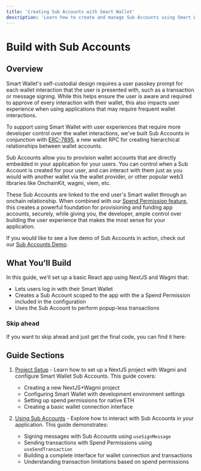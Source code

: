 ```yaml
---
title: 'Creating Sub Accounts with Smart Wallet'
description: 'Learn how to create and manage Sub Accounts using Smart Wallet'
---
```



# Build with Sub Accounts

## Overview

Smart Wallet's self-custodial design requires a user passkey prompt for each wallet interaction that the user is presented with, such as a transaction or message signing. While this helps ensure the user is aware and required to approve of every interaction with their wallet, this also impacts user experience when using applications that may require frequent wallet interactions.

To support using Smart Wallet with user experiences that require more developer control over the wallet interactions, we've built Sub Accounts in conjunction with [ERC-7895](https://eip.tools/eip/7895), a new wallet RPC for creating hierarchical relationships between wallet accounts.

Sub Accounts allow you to provision wallet accounts that are directly embedded in your application for your users. You can control when a Sub Account is created for your user, and can interact with them just as you would with another wallet via the wallet provider, or other popular web3 libraries like OnchainKit, wagmi, viem, etc.

These Sub Accounts are linked to the end user's Smart wallet through an onchain relationship. When combined with our [Spend Permission feature](/identity/smart-wallet/guides/spend-permissions), this creates a powerful foundation for provisioning and funding app accounts, securely, while giving you, the developer, ample control over building the user experience that makes the most sense for your application.

If you would like to see a live demo of Sub Accounts in action, check out our [Sub Accounts Demo](https://sub-account-demo.com).

## What You'll Build

In this guide, we'll set up a basic React app using NextJS and Wagmi that:

- Lets users log in with their Smart Wallet
- Creates a Sub Account scoped to the app with the a Spend Permission included in the configuration
- Uses the Sub Account to perform popup-less transactions

### Skip ahead

If you want to skip ahead and just get the final code, you can find it here:

<GithubRepoCard title="Sub Account Starter Template Demo" githubUrl="https://github.com/base/demos/tree/master/smart-wallet/sub-accounts-demo" />

## Guide Sections

1. [Project Setup](/identity/smart-wallet/guides/sub-accounts/setup) - Learn how to set up a NextJS project with Wagmi and configure Smart Wallet Sub Accounts. This guide covers:

   - Creating a new NextJS+Wagmi project
   - Configuring Smart Wallet with development environment settings
   - Setting up spend permissions for native ETH
   - Creating a basic wallet connection interface

2. [Using Sub Accounts](/identity/smart-wallet/guides/sub-accounts/using-sub-accounts) - Explore how to interact with Sub Accounts in your application. This guide demonstrates:

   - Signing messages with Sub Accounts using `useSignMessage`
   - Sending transactions with Spend Permissions using `useSendTransaction`
   - Building a complete interface for wallet connection and transactions
   - Understanding transaction limitations based on spend permissions
